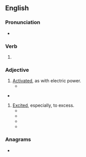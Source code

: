 ==English==

===Pronunciation===
* {{IPA|en|/æmpt/}}

===Verb===
{{head|en|verb form}}

# {{en-past of|amp}}

===Adjective===
{{en-adj}}

# [[activated|Activated]], as with electric power.
#* {{quote-book|en|title=Strategies for Reducing Natural Gas, Electric and Oil Costs| author=Mary Jo Winer| year=1990| page=324| passage=All four motors should be '''amped''' to check the loading on the motors before new motors are installed. The amp checks might reveal that a smaller size motor could be use}}
* {{quote-book|en|title=Reckless| author=S.C. Stephens| year=2013| passage=Two guitars were '''amped''' and miked, while a third space was empty and waiting for Kellan's guitar.}}
# [[excited|Excited]], especially, to excess.
#* {{quote-journal|en|journal=Surfing| volume=27| issue=1| year=1991| passage=If I listen to fast music before I go out in a heat, it gets me too '''amped''' out and then I can't concentrate on my surfing.}}
#* {{quote-book|en|title=Home Before Daylight: My Life on the Road with the Grateful Dead| author=Steve Parish, ‎Joe Layden| year=2004| passage=But I didn't care. I was twenty-two years old. I was invincible. “Keep it going,” Sparky said at one point. He was too '''amped''' to sleep, so he turned on the radio and cranked the volume.}}
#* {{quote-book|en|title=Unplugged: My Journey into the Dark World of Video Game Addiction| author=Ryan G. Van Cleave| year=2010| passage=But whether the guy was fiddling too intently with the XM radio tuner or was simply too '''amped''' on NoDoz and cheap cigarettes, speeding along to a New Year's Eve party, he keeps driving.}}
#* {{quote-book|en|title=The Skateboard: The Good, the Rad, and the Gnarly| page=233| author=Ben Marcus| year=2011| passage=Hawk ate it, and ate it again and again, and failed four times before regulation time ran out. But Hawk kept going; the crowd was '''amped''' to see history made, and Tony was '''amped''' to make it}}

===Anagrams===
* {{anagrams|en|a=ademp|AMEPD|demap}}